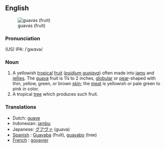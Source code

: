 {{wikipedia}}
==English==
[[Image:Psidium guajava fruit.jpg|thumb|guavas (fruit)]]
===Pronunciation===
(US) IPA: /ˈgwɑvə/

===Noun===
{{en-noun-reg}}
# A yellowish [[tropical]] [[fruit]] (''[[psidium guajava]]'') often made into [[jam]]s and [[jellies]]. The [[guava]] fruit is 1¼ to 2 inches, [[globular]] or [[pear]]-shaped with thin, yellow, green, or brown [[skin]]; the [[meat]] is yellowish or pale green to pink in color.
# A tropical [[tree]] which produces such fruit.

===Translations===
*Dutch: [[guave]]
*Indonesian: [[jambu]]
*Japanese: [[グアヴァ]] (guava)
*[[Spanish]] : [[Guayaba]] (fruit),  [[guayabo]] (tree)
*[[French]] : [[goyavier]]